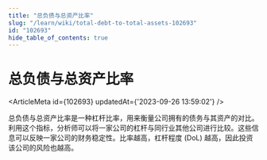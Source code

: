```yaml
---
title: "总负债与总资产比率"
slug: "/learn/wiki/total-debt-to-total-assets-102693"
id: "102693"
hide_table_of_contents: true
---
```



# 总负债与总资产比率

<ArticleMeta id={102693} updatedAt={'2023-09-26 13:59:02'} />
<div className='border-solid border-b border-t-0 my-4 border-[var(--ifm-color-gray-300)]' />

总负债与总资产比率是一种杠杆比率，用来衡量公司拥有的债务与其资产的对比。利用这个指标，分析师可以将一家公司的杠杆与同行业其他公司进行比较。这些信息可以反映一家公司的财务稳定性。比率越高，杠杆程度 (DoL) 越高，因此投资该公司的风险也越高。
